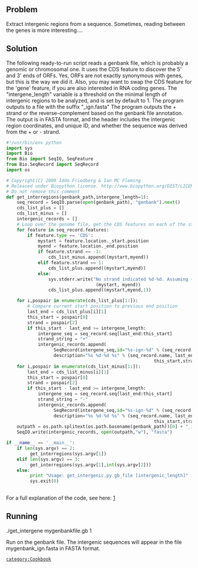 == Problem ==
Extract intergenic regions from a sequence. Sometimes, reading between the genes is more interesting....

== Solution ==

The following ready-to-run script reads a genbank file, which is probably a genomic or chromosomal one. It uses the CDS feature to discover  the 5' and 3' ends of ORFs. Yes, ORFs are not exactly synonymous with genes, but this is the way we did it. Also, you may want to swap the CDS feature for the 'gene' feature, if you are also interested in RNA coding genes.  The "intergene_length" variable is a threshold on the minimal length of intergenic regions to be analyzed, and is set by default to 1. The program outputs to a file with the suffix "_ign.fasta" The program outputs the + strand or the reverse-complement based on the genbank file annotation. The output is in FASTA format, and the header includes the intergenic region coordinates, and unique ID, and whether the sequence was derived from the + or - strand.

<source lang=python>
#!/usr/bin/env python
import sys
import Bio
from Bio import SeqIO, SeqFeature
from Bio.SeqRecord import SeqRecord
import os

# Copyright(C) 2009 Iddo Friedberg & Ian MC Fleming
# Released under Biopython license. http://www.biopython.org/DIST/LICENSE
# Do not remove this comment
def get_interregions(genbank_path,intergene_length=1):
    seq_record = SeqIO.parse(open(genbank_path), "genbank").next()
    cds_list_plus = []
    cds_list_minus = []
    intergenic_records = []
    # Loop over the genome file, get the CDS features on each of the strands
    for feature in seq_record.features:
        if feature.type == 'CDS':
            mystart = feature.location._start.position
            myend = feature.location._end.position
            if feature.strand == -1:
                cds_list_minus.append((mystart,myend))
            elif feature.strand == 1:
                cds_list_plus.append((mystart,myend))
            else:
                sys.stderr.write("No strand indicated %d-%d. Assuming +\n" %
                                  (mystart, myend))
                cds_list_plus.append((mystart,myend,1))

    for i,pospair in enumerate(cds_list_plus[1:]):
        # Compare current start position to previous end position
        last_end = cds_list_plus[i][1]
        this_start = pospair[0]
        strand = pospair[2]
        if this_start - last_end >= intergene_length:
            intergene_seq = seq_record.seq[last_end:this_start]
            strand_string = "+"
            intergenic_records.append(
                  SeqRecord(intergene_seq,id="%s-ign-%d" % (seq_record.name,i),
                  description="%s %d-%d %s" % (seq_record.name, last_end+1,
                                                        this_start,strand_string)))
    for i,pospair in enumerate(cds_list_minus[1:]):
        last_end = cds_list_minus[i][1]
        this_start = pospair[0]
        strand = pospair[2]
        if this_start - last_end >= intergene_length:
            intergene_seq = seq_record.seq[last_end:this_start]
            strand_string = "-"
            intergenic_records.append(
                  SeqRecord(intergene_seq,id="%s-ign-%d" % (seq_record.name,i),
                  description="%s %d-%d %s" % (seq_record.name, last_end+1,
                                                        this_start,strand_string)))
    outpath = os.path.splitext(os.path.basename(genbank_path))[0] + "_ign.fasta"
    SeqIO.write(intergenic_records, open(outpath,"w"), "fasta")

if __name__ == '__main__':
    if len(sys.argv) == 2:
         get_interregions(sys.argv[1])
    elif len(sys.argv) == 3:
         get_interregions(sys.argv[1],int(sys.argv[2]))
    else:
         print "Usage: get_intergenic.py gb_file [intergenic_length]"
         sys.exit(0)
 
</source>

For a full explanation of the code, see here: [http://bytesizebio.net/index.php/2010/02/11/short-bioinformatic-hacks-reading-between-the-genes/]

== Running ==

<bash>
./get_intergene mygenbankfile.gb 1
</bash>

Run on the genbank file. The intergenic sequences will appear in the file mygenbank_ign.fasta in FASTA format.


 [[category:Cookbook]]